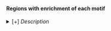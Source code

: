 #### Regions with enrichment of each motif

<details><summary>[+] <i>Description</i></summary>

*Analysis details:*

- Under contruction

*Columns:*

- Under contruction

Network version: 1.0 (Aug. 2021)

[[Download table](downloads/other/tbl_regionsPerMotif.txt.zip)]

</details>


<!-- Signif regions (i.e. leading edge...) were only calculated for motifs annotated to a TF expressed in the cell type -->
<!-- Aim: Finding motifs enriched in a region and vice-versa -->

<!-- TODO:  : update data? -->
<!-- - It would be nice to be able to query/retrieve the **TFs** annotated to the motif, & **genes nearby/linked to** the region... -->
<!-- - Intersection with RNA markers/coex modules... etc -->
<!-- - This table ignoress the settings (aucTrh, specific DAR-set, with/without bg...),  maybe at some point they can be added (e.g. paste into a single field, after collapsing) -->

<!-- File source/location: -->

<!-- ```{r eval=FALSE} -->
<!-- signifRegions <- readRDS("/ddn1/vol1/staging/leuven/stg_00002/lcb/saibar/Projects/FB_devel/20200220_MotifsInEnhancers/1_global/motifEnrichment_DAR_anyAnnot/signifRegions.Rds") -->
<!-- nrow(signifRegions) -->
<!-- # 2108110 -->
<!-- ``` -->

<!-- Other related files: -->
<!-- ```{r eval=FALSE} -->
<!-- setwd("/ddn1/vol1/staging/leuven/stg_00002/lcb/saibar/Projects/FB_devel/20200220_MotifsInEnhancers/1_global") -->

<!-- load("int_highConfAnnot/byCellType_signifRegions_genesNearby.RData") -->
<!-- > head(signifRegions_genesNearby$`T4/T5_merged__UP`) -->
<!-- $`chr2L:11244073-11245014` -->
<!-- [1] "CG33695" "Ca-beta" "Osi21"   "Ppt2"    "ab"      "cana"    "cmet"    "mre11"   -->

<!-- $`chr2L:11246854-11247616` -->
<!-- [1] "CG33695" "Ca-beta" "Osi21"   "Ppt2"    "ab"      "cana"    "cmet"    "mre11"   -->

<!-- $`chr2L:11247617-11248445` -->
<!-- [1] "CG33695" "Ca-beta" "Osi21"   "Ppt2"    "ab"      "cana"    "cmet"    "mre11"   -->

<!-- $`chr2L:11249045-11249960` -->
<!-- [1] "CG33695" "Ca-beta" "Osi21"   "Ppt2"    "ab"      "cana"    "cmet"    "mre11"   -->

<!-- $`chr2L:11249961-11250747` -->
<!-- [1] "CG33695" "Ca-beta" "Osi21"   "Ppt2"    "ab"      "cana"    "cmet"    "mre11"   -->



<!-- > load("int_highConfAnnot/byCellType_regionsPerTF.RData") -->
<!-- > head(regionsPerTF$C2__exclusive) -->
<!-- $EcR -->
<!-- [1] "chr2L:18844426-18846628" "chr2R:20970455-20971293" "chr3L:9521587-9522618"   "chr3R:12158281-12160106" "chr3R:13182938-13185668" -->
<!-- [6] "chr3R:16289839-16291613" "chr3R:27484557-27485609" "chrX:5835032-5836041"    "chr3R:18935403-18935934" "chr2R:15071127-15072813" -->
<!-- [11] "chr2L:6741898-6743017"   "chr2R:19922689-19924063" "chr2R:11365706-11366915" "chr2L:18165194-18165889" "chr2L:16267017-16267765" -->

<!-- $pan -->
<!-- [1] "chr2L:6741898-6743017"   "chr2R:15071127-15072813" "chr3R:16289839-16291613" "chr3L:15334152-15334979" "chr3R:18935403-18935934" -->

<!-- $pho -->
<!-- [1] "chr3L:15334152-15334979" "chr3R:16289839-16291613" "chr2L:13204861-13205766" "chr3R:12158281-12160106" "chr2L:18165194-18165889" -->

<!-- $SoxN -->
<!-- [1] "chr2L:13204861-13205766" "chr2L:18844426-18846628" "chr2L:6741898-6743017"   "chr2R:15071127-15072813" "chr2R:19922689-19924063" -->
<!-- [6] "chr2R:20970455-20971293" "chr2R:9375143-9376078"   "chr3R:12158281-12160106" "chr3R:13182938-13185668" "chr3R:16289839-16291613" -->
<!-- [11] "chr3R:19947278-19948485" "chrX:5835032-5836041"    "chr3R:23547029-23548533" "chr3R:27484557-27485609" "chr2L:8333368-8334590"   -->
<!-- [16] "chr3L:15334152-15334979" "chr3L:9521587-9522618"   "chr2R:11365706-11366915" "chr2L:16267017-16267765" -->

<!-- $FoxP -->
<!-- [1] "chr2L:13204861-13205766" "chr2L:16267017-16267765" "chr2L:18844426-18846628" "chr2L:6741898-6743017"   "chr2L:8333368-8334590"   -->
<!-- [6] "chr2R:11365706-11366915" "chr2R:15071127-15072813" "chr2R:9375143-9376078"   "chr3R:12158281-12160106" "chr3R:13182938-13185668" -->
<!-- [11] "chr3R:16289839-16291613" "chr3R:19947278-19948485" "chr3R:23547029-23548533" "chrX:5835032-5836041"    -->

<!-- $aop -->
<!-- [1] "chr2L:18844426-18846628" "chr2R:20970455-20971293" "chr3R:23547029-23548533" -->

<!-- > load("int_highConfAnnot/motifsPerTF.RData") -->
<!-- > head(motifsPerTF$C2__UP) -->
<!-- tf                                          motif -->
<!-- 1 SoxN    taipale_cyt_meth__SOX8_AGAACAATGN_eDBD_meth -->
<!-- 2 SoxN taipale_cyt_meth__SOX3_NGAACAATGN_FL_meth_repr -->
<!-- 3 SoxN taipale_cyt_meth__SOX3_NGAACAATGN_FL_meth_repr -->
<!-- 4 SoxN    taipale_cyt_meth__SOX8_AGAACAATGN_eDBD_meth -->
<!-- 5 SoxN    taipale_cyt_meth__SOX9_MGAACAATRN_eDBD_meth -->
<!-- 6 SoxN taipale_cyt_meth__SOX3_NGAACAATGN_FL_meth_repr -->
<!-- ``` -->